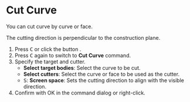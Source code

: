 
# Cut Curve

<Reference shortcut="C" command="Cut Curve" button="Left of Command Bar" />

You can cut curve by curve or face.

<Callout type="info">The cutting direction is perpendicular to the construction plane.</Callout>

1. Press <kbd>C</kbd> or click the button <ButtonIcon type="button-cut" />.
2. Press <kbd>C</kbd> again to switch to **Cut Curve** command.
3. Specify the target and cutter.
   - **Select target bodies**: Select the curve to be cut.
   - **Select cutters**: Select the curve or face to be used as the cutter.
   - <kbd>S</kbd>: **Screen space**: Sets the cutting direction to align with the visible direction.
4. Confirm with OK in the command dialog or right-click.



